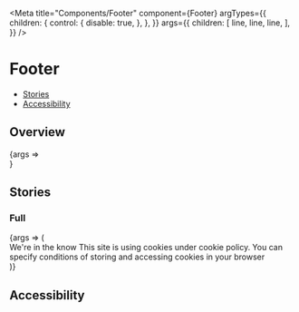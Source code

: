 
<Meta
  title="Components/Footer"
  component={Footer}
  argTypes={{
    children: {
      control: {
        disable: true,
      },
    },
  }}
  args={{
    children: [
      <FooterLine key="1">line</FooterLine>,
      <FooterLine key="2">line</FooterLine>,
      <FooterLine key="3">line</FooterLine>,
    ],
  }}
/>

# Footer

- [Stories](#stories)
- [Accessibility](#accessibility)

## Overview

<Canvas>
  <Story name="Default">{args => <Footer {...args} />}</Story>
</Canvas>

<ArgsTable story="Default" />

## Stories

### Full

<Canvas>
  <Story name="Full">
    {args => (
      <Footer {...args}>
        <FooterLine>We're in the know</FooterLine>
        <FooterLine>
          This site is using cookies under cookie policy. You can specify
          conditions of storing and accessing cookies in your browser
        </FooterLine>
      </Footer>
    )}
  </Story>
</Canvas>

## Accessibility

<FooterA11y />
